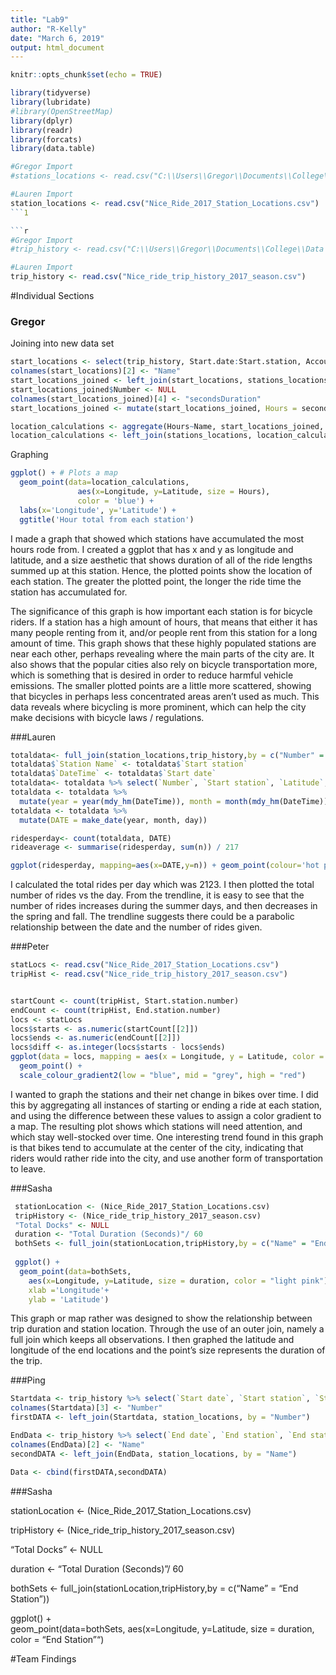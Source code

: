 ```yaml
---
title: "Lab9"
author: "R-Kelly"
date: "March 6, 2019"
output: html_document
---
```


```r
knitr::opts_chunk$set(echo = TRUE)
```

```r
library(tidyverse)
library(lubridate)
#library(OpenStreetMap)
library(dplyr)
library(readr)
library(forcats)
library(data.table)
```

```r
#Gregor Import
#stations_locations <- read.csv("C:\\Users\\Gregor\\Documents\\College\\Data Science\\Homeworks\\Lab #9\\Nice_Ride_2017_Station_Locations.csv", header = TRUE)

#Lauren Import
station_locations <- read.csv("Nice_Ride_2017_Station_Locations.csv")
```1

```r
#Gregor Import
#trip_history <- read.csv("C:\\Users\\Gregor\\Documents\\College\\Data Science\\Homeworks\\Lab 9\\Nice_ride_trip_history_2017_season.csv")

#Lauren Import
trip_history <- read.csv("Nice_ride_trip_history_2017_season.csv")
```


#Individual Sections

### Gregor


Joining into new data set

```r
start_locations <- select(trip_history, Start.date:Start.station, Account.type:Total.duration..Seconds.)
colnames(start_locations)[2] <- "Name"
start_locations_joined <- left_join(start_locations, stations_locations, by = "Name")
start_locations_joined$Number <- NULL
colnames(start_locations_joined)[4] <- "secondsDuration"
start_locations_joined <- mutate(start_locations_joined, Hours = secondsDuration / (60*60))

location_calculations <- aggregate(Hours~Name, start_locations_joined, FUN = sum)
location_calculations <- left_join(stations_locations, location_calculations, by = "Name")
```


Graphing

```r
ggplot() + # Plots a map 
  geom_point(data=location_calculations, 
               aes(x=Longitude, y=Latitude, size = Hours), 
               color = 'blue') +
  labs(x='Longitude', y='Latitude') +
  ggtitle('Hour total from each station')
```





I made a graph that showed which stations have accumulated the most hours rode from. I created a ggplot that has x and y as longitude and latitude, and a size aesthetic that shows duration of all of the ride lengths summed up at this station. Hence, the plotted points show the location of each station. The greater the plotted point, the longer the ride time the station has accumulated for.

The significance of this graph is how important each station is for bicycle riders. If a station has a high amount of hours, that means that either it has many people renting from it, and/or  people rent from this station for a long amount of time. This graph shows that these highly populated stations are near each other, perhaps revealing where the main parts of the city are. It also shows that the popular cities also rely on bicycle transportation more, which is something that is desired in order to reduce harmful vehicle emissions. The smaller plotted points are a little more scattered, showing that bicycles in perhaps less concentrated areas aren't used as much. This data reveals where bicycling is more prominent, which can help the city make decisions with bicycle laws / regulations. 


###Lauren

```r
totaldata<- full_join(station_locations,trip_history,by = c("Number" = "Start station number"))
totaldata$`Station Name` <- totaldata$`Start station`
totaldata$`DateTime` <- totaldata$`Start date`
totaldata<- totaldata %>% select(`Number`, `Start station`, `Latitude`, `Longitude`, `Total docks`,`DateTime`)
totaldata <- totaldata %>% 
  mutate(year = year(mdy_hm(DateTime)), month = month(mdy_hm(DateTime)), day = day(mdy_hm(DateTime)))
totaldata <- totaldata %>%
  mutate(DATE = make_date(year, month, day))

ridesperday<- count(totaldata, DATE)
rideaverage <- summarise(ridesperday, sum(n)) / 217


```


```r
ggplot(ridesperday, mapping=aes(x=DATE,y=n)) + geom_point(colour='hot pink') + geom_smooth() + theme_classic()
```


I calculated the total rides per day which was 2123. I then plotted the total number of rides vs the day. From the trendline, it is easy to see that the number of rides increases during the summer days, and then decreases in the spring and fall. The trendline suggests there could be a parabolic relationship between the date and the number of rides given. 


###Peter
```r
statLocs <- read.csv("Nice_Ride_2017_Station_Locations.csv")
tripHist <- read.csv("Nice_ride_trip_history_2017_season.csv")


startCount <- count(tripHist, Start.station.number)
endCount <- count(tripHist, End.station.number)
locs <- statLocs
locs$starts <- as.numeric(startCount[[2]])
locs$ends <- as.numeric(endCount[[2]])
locs$diff <- as.integer(locs$starts - locs$ends)
ggplot(data = locs, mapping = aes(x = Longitude, y = Latitude, color = diff))+
  geom_point() +
  scale_colour_gradient2(low = "blue", mid = "grey", high = "red")
```
I wanted to graph the stations and their net change in bikes over time. I did this by aggregating all instances of starting or ending a ride at each station, and using the difference between these values to assign a color gradient to a map. The resulting plot shows which stations will need attention, and which stay well-stocked over time. One interesting trend found in this graph is that bikes tend to accumulate at the center of the city, indicating that riders would rather ride into the city, and use another form of transportation to leave. 

###Sasha
```r
 stationLocation <- (Nice_Ride_2017_Station_Locations.csv)
 tripHistory <- (Nice_ride_trip_history_2017_season.csv)
 "Total Docks" <- NULL
 duration <- "Total Duration (Seconds)"/ 60
 bothSets <- full_join(stationLocation,tripHistory,by = c("Name" = "End Station"))
        
 ggplot() +  
  geom_point(data=bothSets, 
    aes(x=Longitude, y=Latitude, size = duration, color = "light pink") +
    xlab ='Longitude'+
    ylab = 'Latitude')
```
This graph or map rather was designed to show the relationship between trip duration and station location. Through the use of an outer join, namely a full join which keeps all observations. I then graphed the latitude and longitude of the end locations and the point's size represents the duration of the trip.

###Ping
```r
Startdata <- trip_history %>% select(`Start date`, `Start station`, `Start station number`,`Total duration (Seconds)` )
colnames(Startdata)[3] <- "Number" 
firstDATA <- left_join(Startdata, station_locations, by = "Number")

EndData <- trip_history %>% select(`End date`, `End station`, `End station number`)
colnames(EndData)[2] <- "Name"
secondDATA <- left_join(EndData, station_locations, by = "Name")

Data <- cbind(firstDATA,secondDATA)
```

###Sasha

stationLocation <- (Nice_Ride_2017_Station_Locations.csv)

 tripHistory <- (Nice_ride_trip_history_2017_season.csv)
 
 "Total Docks" <- NULL
 
 duration <- "Total Duration (Seconds)"/ 60
 
bothSets <- full_join(stationLocation,tripHistory,by = c("Name" = "End Station"))


          
 ggplot() +  
  geom_point(data=bothSets, aes(x=Longitude, y=Latitude, size = duration, 
               color = "End Station"") 


#Team Findings

